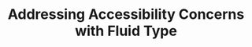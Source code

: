 ---
type: smashing
title: Addressing Accessibility Concerns with Fluid Type
url: https://www.smashingmagazine.com/2023/11/addressing-accessibility-concerns-fluid-type/
---